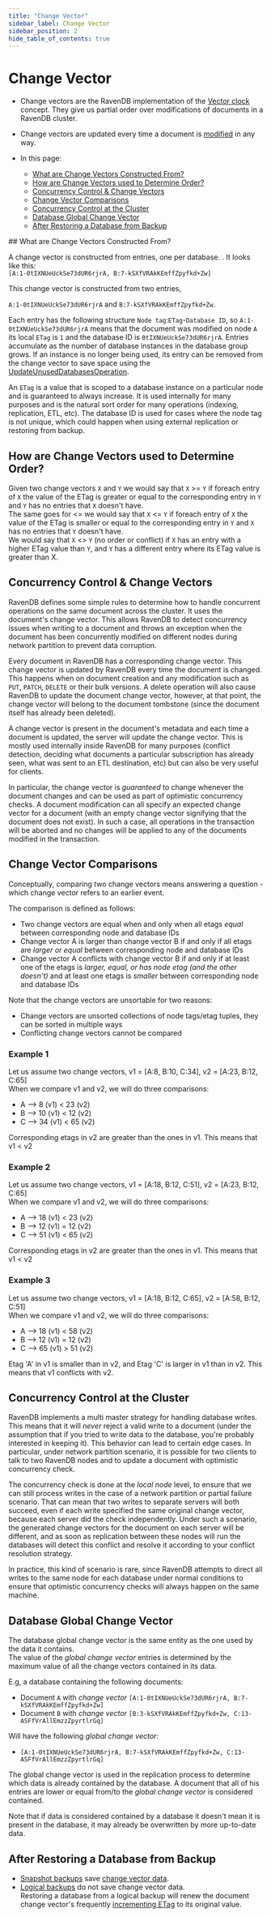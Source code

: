 ```yaml
---
title: "Change Vector"
sidebar_label: Change Vector
sidebar_position: 2
hide_table_of_contents: true
---
```



# Change Vector
<Admonition type="note" title="Note">

* Change vectors are the RavenDB implementation of the [Vector clock](https://en.wikipedia.org/wiki/Vector_clock) concept.
  They give us partial order over modifications of documents in a RavenDB cluster.

* Change vectors are updated every time a document is [modified](../../../server/clustering/replication/change-vector.mdx#concurrency-control--change-vectors) 
  in any way.

* In this page:
   * [What are Change Vectors Constructed From?](../../../server/clustering/replication/change-vector.mdx#what-are-change-vectors-constructed-from)
   * [How are Change Vectors used to Determine Order?](../../../server/clustering/replication/change-vector.mdx#how-are-change-vectors-used-to-determine-order)
   * [Concurrency Control & Change Vectors](../../../server/clustering/replication/change-vector.mdx#concurrency-control--change-vectors)
   * [Change Vector Comparisons](../../../server/clustering/replication/change-vector.mdx#change-vector-comparisons)
   * [Concurrency Control at the Cluster](../../../server/clustering/replication/change-vector.mdx#concurrency-control-at-the-cluster)
   * [Database Global Change Vector](../../../server/clustering/replication/change-vector.mdx#database-global-change-vector)
   * [After Restoring a Database from Backup](../../../server/clustering/replication/change-vector.mdx#after-restoring-a-database-from-backup)

</Admonition>
## What are Change Vectors Constructed From?

A change vector is constructed from entries, one per database. 
.
It looks like this:  
`[A:1-0tIXNUeUckSe73dUR6rjrA, B:7-kSXfVRAkKEmffZpyfkd+Zw]`

This change vector is constructed from two entries,  

`A:1-0tIXNUeUckSe73dUR6rjrA` and `B:7-kSXfVRAkKEmffZpyfkd+Zw`.  

Each entry has the following structure `Node tag`:`ETag`-`Database ID`, so `A:1-0tIXNUeUckSe73dUR6rjrA` means that
the document was modified on node `A` its local `ETag` is `1` and the database ID is `0tIXNUeUckSe73dUR6rjrA`. Entries accumulate 
as the number of database instances in the database group grows. If an instance is no longer being used, its entry can be removed 
from the change vector to save space using the [UpdateUnusedDatabasesOperation](../../../client-api/operations/maintenance/clean-change-vector.mdx).  

An `ETag` is a value that is scoped to a database instance on a particular node and is guaranteed to always increase. It is used internally for many purposes and is the natural
sort order for many operations (indexing, replication, ETL, etc).
The database ID is used for cases where the node tag is not unique, which could happen when using external replication or restoring from backup.

 

## How are Change Vectors used to Determine Order?

Given two change vectors `X` and `Y` we would say that `X` &gt;= `Y` if foreach entry of `X` the value of the ETag is greater or equal to the corresponding entry in `Y` and `Y` has no entries that `X` doesn't have.  
The same goes for &lt;= we would say that `X` &lt;= `Y` if foreach entry of `X` the value of the ETag is smaller or equal to the corresponding entry in `Y` and `X` has no entries that `Y` doesn't have.  
We would say that `X` &lt;&gt; `Y` (no order or conflict) if `X` has an entry with a higher ETag value than `Y`, and `Y` has a different entry where its ETag value is greater than X.



## Concurrency Control & Change Vectors

RavenDB defines some simple rules to determine how to handle concurrent operations on the same document across the cluster. 
It uses the document's change vector.
This allows RavenDB to detect concurrency issues when writing to a document and throws an exception when the document 
has been concurrently modified on different nodes during network partition to prevent data corruption.

Every document in RavenDB has a corresponding change vector. 
This change vector is updated by RavenDB every time the document is changed. 
This happens when on document creation and 
any modification such as `PUT`, `PATCH`, `DELETE` or their bulk versions. 
A delete operation will also cause RavenDB to update the document change vector, 
however, at that point, the change vector will belong to
the document tombstone (since the document itself has already been deleted).

A change vector is present in the document's metadata and each time
a document is updated, the server will update the change vector. 
This is mostly used internally inside RavenDB for many purposes 
(conflict detection, deciding what documents a particular
subscription has already seen, what was sent to an ETL destination, etc) 
but can also be very useful for clients.

In particular, the change vector is _guaranteed_ to change whenever the document changes and can be used as part of optimistic concurrency checks. A document modification can all specify an expected change vector for a document (with an empty change vector signifying that the document does not exist). In such a case, all operations in the 
transaction will be aborted and no changes will be applied to any of the documents modified in the transaction.



## Change Vector Comparisons

Conceptually, comparing two change vectors means answering a question - which change vector refers to an earlier event.  

The comparison is defined as follows:  
  
* Two change vectors are equal when and only when all etags _equal_ between corresponding node and database IDs
* Change vector A is larger than change vector B if and only if all etags are _larger or equal_ between corresponding node and database IDs
* Change vector A conflicts with change vector B if and only if at least one of the etags 
  is _larger, equal, or has node etag (and the other doesn't)_ and at least one etags is _smaller_ between 
  corresponding node and database IDs
  
Note that the change vectors are unsortable for two reasons:

* Change vectors are unsorted collections of node tags/etag tuples, they can be sorted in multiple ways
* Conflicting change vectors cannot be compared
  
### Example 1
Let us assume two change vectors, v1 = [A:8, B:10, C:34], v2 = [A:23, B:12, C:65]  
When we compare v1 and v2, we will do three comparisons:

* A --&gt; 8 (v1) &lt; 23 (v2)
* B --&gt; 10 (v1) &lt; 12 (v2)
* C --&gt; 34 (v1) &lt; 65 (v2)
  
Corresponding etags in v2 are greater than the ones in v1. This means that v1 &lt; v2

### Example 2
Let us assume two change vectors, v1 = [A:18, B:12, C:51], v2 = [A:23, B:12, C:65]  
When we compare v1 and v2, we will do three comparisons:

* A --&gt; 18 (v1) &lt; 23 (v2)
* B --&gt; 12 (v1) = 12 (v2)
* C --&gt; 51 (v1) &lt; 65 (v2)
  
Corresponding etags in v2 are greater than the ones in v1. This means that v1 &lt; v2


### Example 3
Let us assume two change vectors, v1 = [A:18, B:12, C:65], v2 = [A:58, B:12, C:51]  
When we compare v1 and v2, we will do three comparisons:

* A --&gt; 18 (v1) &lt; 58 (v2)
* B --&gt; 12 (v1) = 12 (v2)
* C --&gt; 65 (v1) &gt; 51 (v2)
  
Etag 'A' in v1 is smaller than in v2, and Etag 'C' is larger in v1 than in v2. This means that v1 conflicts with v2.  



## Concurrency Control at the Cluster

RavenDB implements a multi master strategy for handling database writes. This means that it will _never_ reject a valid write to a document (under the assumption that if you tried to write
data to the database, you're probably interested in keeping it). This behavior can lead to certain edge cases. In particular, under network partition scenario, it is possible for two clients
to talk to two RavenDB nodes and to update a document with optimistic concurrency check. 

The concurrency check is done at the _local node_ level, to ensure that we can still process writes in the case of a network partition or partial failure scenario. That can mean that two
writes to separate servers will both succeed, even if each write specified the same original change vector, because each server did the check independently. Under such a scenario, the 
generated change vectors for the document on each server will be different, and as soon as replication between these nodes will run the databases will detect this conflict and resolve
it according to your conflict resolution strategy.

In practice, this kind of scenario is rare, since RavenDB attempts to direct all writes to the same node for each database under normal conditions to
ensure that optimistic concurrency checks will always happen on the same machine.



## Database Global Change Vector

The database global change vector is the same entity as the one used by the data it contains.  
The value of the _global change vector_ entries is determined by the maximum value of all the change vectors contained in its data.  

E.g, a database containing the following documents:  

* Document `A` with _change vector_ `[A:1-0tIXNUeUckSe73dUR6rjrA, B:7-kSXfVRAkKEmffZpyfkd+Zw]`
* Document `B` with _change vector_ `[B:3-kSXfVRAkKEmffZpyfkd+Zw, C:13-ASFfVrAllEmzzZpyrtlrGq]`

Will have the following _global change vector_:

* `[A:1-0tIXNUeUckSe73dUR6rjrA, B:7-kSXfVRAkKEmffZpyfkd+Zw, C:13-ASFfVrAllEmzzZpyrtlrGq]`

The global change vector is used in the replication process to determine which data is already contained by the database.
A document that all of his entries are lower or equal from/to the _global change vector_ is considered contained.

<Admonition type="note" title="Note">

Note that if data is considered contained by a database it doesn't mean it is present in the database, it may already be overwritten by more up-to-date data.  

</Admonition>



## After Restoring a Database from Backup

* [Snapshot backups](../../../client-api/operations/maintenance/backup/backup.mdx#snapshot) save [change vector data](../../../server/ongoing-tasks/backup-overview.mdx#backup-contents).
* [Logical backups](../../../client-api/operations/maintenance/backup/backup.mdx#logical-backup) do not save change vector data.  
  Restoring a database from a logical backup will renew the document change vector's frequently [incrementing ETag](../../../server/clustering/replication/change-vector.mdx#what-are-change-vectors-constructed-from)
  to its original value.



